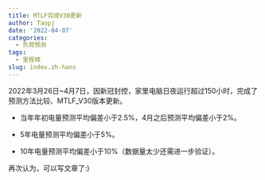 ```yaml
---
title: MTLF完成V30更新
author: Taopj
date: '2022-04-07'
categories:
  - 负荷预测
tags:
  - 里程碑
slug: index.zh-hans
---
```


2022年3月26日~4月7日，因新冠封控，家里电脑日夜运行超过150小时，完成了预测方法比较、MTLF_V30版本更新。

- 当年年初电量预测平均偏差小于2.5%，4月之后预测平均偏差小于2%。

- 5年电量预测平均偏差小于5%。

- 10年电量预测平均偏差小于10%（数据量太少还需进一步验证）。

再次认为，可以写文章了:)
